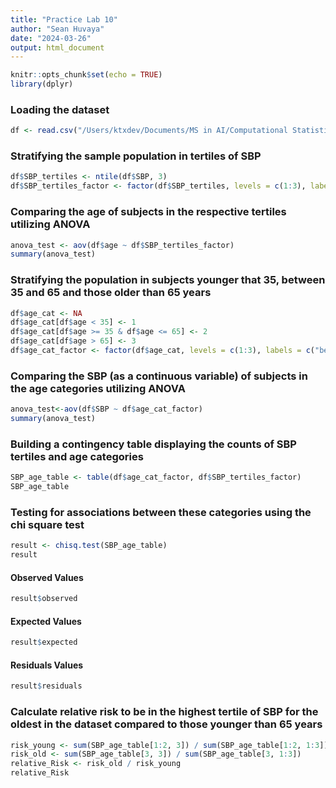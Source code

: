 ```yaml
---
title: "Practice Lab 10"
author: "Sean Huvaya"
date: "2024-03-26"
output: html_document
---
```


```r
knitr::opts_chunk$set(echo = TRUE)
library(dplyr)
```
###	Loading the dataset 
```r
df <- read.csv("/Users/ktxdev/Documents/MS in AI/Computational Statistics and Probability/M10/Practice Lab 10.csv")
```

### Stratifying the sample population in tertiles of SBP
```r
df$SBP_tertiles <- ntile(df$SBP, 3)
df$SBP_tertiles_factor <- factor(df$SBP_tertiles, levels = c(1:3), labels = c("Tertile1","Tertile2","Tertile3"))
```

### Comparing the age of subjects in the respective tertiles utilizing ANOVA
```r
anova_test <- aov(df$age ~ df$SBP_tertiles_factor)
summary(anova_test)
```

### Stratifying the population in subjects younger that 35, between 35 and 65 and those older than 65 years
```r
df$age_cat <- NA
df$age_cat[df$age < 35] <- 1
df$age_cat[df$age >= 35 & df$age <= 65] <- 2
df$age_cat[df$age > 65] <- 3
df$age_cat_factor <- factor(df$age_cat, levels = c(1:3), labels = c("below35", "between35_65", "above65"))
```

###	Comparing the SBP (as a continuous variable) of subjects in the age categories utilizing ANOVA
```r
anova_test<-aov(df$SBP ~ df$age_cat_factor)
summary(anova_test)
```

###	Building a contingency table displaying the counts of SBP tertiles and age categories
```r
SBP_age_table <- table(df$age_cat_factor, df$SBP_tertiles_factor)
SBP_age_table
```
###	Testing for associations between these categories using the chi square test
```r
result <- chisq.test(SBP_age_table)
result
```
#### Observed Values
```r
result$observed
```
#### Expected Values
```r
result$expected
```
#### Residuals Values
```r
result$residuals
```
###	Calculate relative risk to be in the highest tertile of SBP for the oldest in the dataset compared to those younger than 65 years
```r
risk_young <- sum(SBP_age_table[1:2, 3]) / sum(SBP_age_table[1:2, 1:3])
risk_old <- sum(SBP_age_table[3, 3]) / sum(SBP_age_table[3, 1:3])
relative_Risk <- risk_old / risk_young
relative_Risk
```
